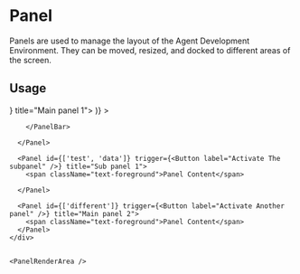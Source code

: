 
<Meta title="Core/Panel" />

# Panel
Panels are used to manage the layout of the Agent Development Environment. They can be moved, resized, and docked to different areas of the screen.

## Usage

<div className="flex flex-col gap-4">
  <PanelManager>
    <div className="gap-3 flex">
      <Panel id={['test']} trigger={<Button label="Activate Panel 1" />} title="Main panel 1">
        <PanelBar
          actions={(
            <Button variant="secondary" label="Button 1" />
          )}
        >
          <PanelSearch placeholder="Search for something" />

        </PanelBar>

      </Panel>

      <Panel id={['test', 'data']} trigger={<Button label="Activate The subpanel" />} title="Sub panel 1">
        <span className="text-foreground">Panel Content</span>

      </Panel>

      <Panel id={['different']} trigger={<Button label="Activate Another panel" />} title="Main panel 2">
        <span className="text-foreground">Panel Content</span>
      </Panel>
    </div>


    <PanelRenderArea />

  </PanelManager>
</div>
